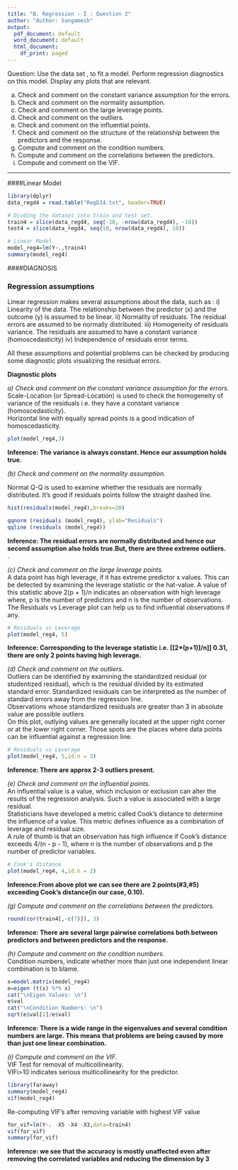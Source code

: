 ```yaml
---
title: "B. Regression - I : Question 2"
author: "Author: Sangamesh"
output:
  pdf_document: default
  word_document: default
  html_document:
    df_print: paged
---
```


Question: Use the data set , to fit a model. Perform regression diagnostics on this model. Display any plots that are relevant.

(a) Check and comment on the constant variance assumption for the errors.
(b) Check and comment on the normality assumption.
(c) Check and comment on the large leverage points.
(d) Check and comment on the outliers.
(e) Check and comment on the influential points.
(f) Check and comment on the structure of the relationship between the predictors and the
response.
(g) Compute and comment on the condition numbers.
(h) Compute and comment on the correlations between the predictors.
(i) Compute and comment on the VIF.

--------------------------------------------------------------------------------------------------------------------

####Linear Model  
  
\hfill\break  
```r
library(dplyr)
data_regd4 = read.table("RegD14.txt", header=TRUE)

# Divding the dataset into train and test set.
train4 = slice(data_regd4, seq(-10, -nrow(data_regd4), -10))
test4 = slice(data_regd4, seq(10, nrow(data_regd4), 10))

# Linear Model
model_reg4=lm(Y~.,train4)
summary(model_reg4)
```
####DIAGNOSIS

### **Regression assumptions**

Linear regression makes several assumptions about the data, such as :
i) Linearity of the data. The relationship between the predictor (x) and the outcome (y) is assumed to be linear.
ii) Normality of residuals. The residual errors are assumed to be normally distributed.
iii) Homogeneity of residuals variance. The residuals are assumed to have a constant variance (homoscedasticity)
iv) Independence of residuals error terms.


All these assumptions and potential problems can be checked by producing some diagnostic plots visualizing the residual errors.

**Diagnostic plots**
\hfill\break  
  
  *a) Check and comment on the constant variance assumption for the errors.*
\hfill\break
Scale-Location (or Spread-Location) is used to check the homogeneity of variance of the residuals i.e. they have a constant variance (homoscedasticity).  
  Horizontal line with equally spread points is a good indication of homoscedasticity.
  \hfill\break  
  
```r
plot(model_reg4,3)
```
  
  \hfill\break
 
  **Inference: The variance is always constant. Hence our assumption holds true.** 
  
  \hfill\break
  *(b) Check and comment on the normality assumption.*
\hfill\break  
  
  Normal Q-Q is used to examine whether the residuals are normally distributed. It’s good if residuals points follow the straight dashed line.  
\hfill\break  
  
```r
hist(residuals(model_reg4),breaks=20)

qqnorm (residuals (model_reg4), ylab="Residuals")
qqline (residuals (model_reg4))
```

\hfill\break  
  
  **Inference: The residual errors are normally distributed and hence our second assumption also holds true.But, there are three extreme outliers.**  
  .
  
\hfill\break
  *(c) Check and comment on the large leverage points.*  
  \hfill\break  
  A data point has high leverage, if it has extreme predictor x values. This can be detected by examining the leverage statistic or the hat-value. A value of this statistic above 2(p + 1)/n indicates an observation with high leverage where, p is the number of predictors and n is the number of observations.  
  \hfill\break  
  The Residuals vs Leverage plot can help us to find influential observations if any.
    \hfill\break  
  
```r
# Residuals vs Leverage
plot(model_reg4, 5)
```

**Inference: Corresponding to the leverage statistic i.e. [[2*(p+1)]/n]] 0.31, there are only 2 points having high leverage.  **
 
\hfill\break
  *(d) Check and comment on the outliers.*  
  \hfill\break  
  Outliers can be identified by examining the standardized residual (or studentized residual), which is the residual divided by its estimated standard error. Standardized residuals can be interpreted as the number of standard errors away from the regression line.  
  Observations whose standardized residuals are greater than 3 in absolute value are possible outliers  
  \hfill\break  
  On this plot, outlying values are generally located at the upper right corner or at the lower right corner. Those spots are the places where data points can be influential against a regression line.
    \hfill\break  
  
```r
# Residuals vs Leverage
plot(model_reg4, 5,id.n = 3)
```

**Inference: There are approx 2-3 outliers present.**
 
\hfill\break
  *(e) Check and comment on the influential points.*  
  An influential value is a value, which inclusion or exclusion can alter the results of the regression analysis. Such a value is associated with a large residual.  
  \hfill\break  
  Statisticians have developed a metric called Cook's distance to determine the influence of a value. This metric defines influence as a combination of leverage and residual size.  
    A rule of thumb is that an observation has high influence if Cook's distance exceeds 4/(n - p - 1), where n is the number of observations and p the number of predictor variables.
    \hfill\break  
  
```r
# Cook's distance
plot(model_reg4, 4,id.n = 2)
```

**Inference:From above plot we can see there are 2 points(#3,#5) exceeding Cook's distance(in our case, 0.10).  **
 
\hfill\break
  *(g) Compute and comment on the correlations between the predictors.* 
  
  \hfill\break  
```r
round(cor(train4[,-c(7)]), 3)
```

**Inference: There are several large pairwise correlations both between predictors and between predictors and the response. **

  *(h) Compute and comment on the condition numbers.*  
  Condition numbers, indicate whether more than just one independent linear combination is to blame.
  \hfill\break  
```r
x=model.matrix(model_reg4)
e=eigen (t(x) %*% x)
cat("\nEigen Values: \n")
e$val
cat("\nCondition Numbers: \n")
sqrt(e$val[1]/e$val)
```
**Inference: There is a wide range in the eigenvalues and several condition numbers are large. This means that problems are being caused by more than just one linear combination. **

\hfill\break
  *(i) Compute and comment on the VIF.*  
  VIF Test for removal of multicollinearity.  
    VIFi>10 indicates serious multicollinearity  for the predictor. 
  
  \hfill\break  
```r
library(faraway)
summary(model_reg4)
vif(model_reg4)
```
  
  Re-computing VIF's after removing variable with highest VIF value
  
```r
for_vif=lm(Y~. -X5 -X4 -X3,data=train4)
vif(for_vif)
summary(for_vif)
```
  
  **Inference: we see that the accuracy is mostly unaffected even after removing the correlated variables and reducing the dimension by 3**

